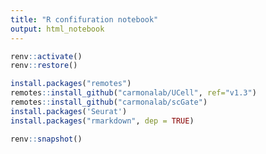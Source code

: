 ```yaml
---
title: "R confifuration notebook"
output: html_notebook
---
```


```r
renv::activate()
renv::restore()

```

```r
install.packages("remotes")
remotes::install_github("carmonalab/UCell", ref="v1.3")
remotes::install_github("carmonalab/scGate")
install.packages('Seurat')
install.packages("rmarkdown", dep = TRUE)

renv::snapshot()

```


